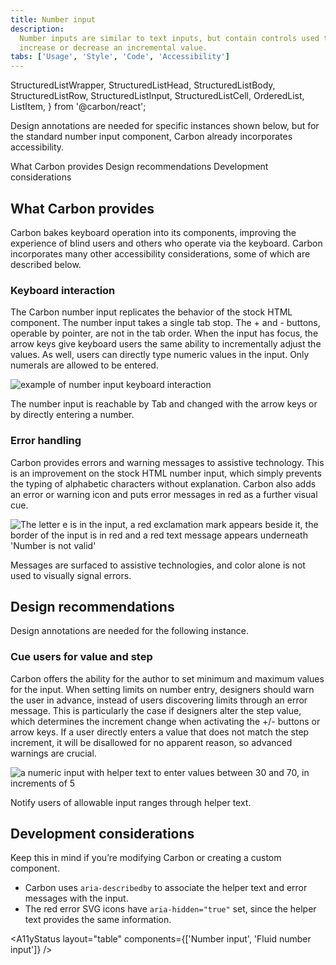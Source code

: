 ```yaml
---
title: Number input
description:
  Number inputs are similar to text inputs, but contain controls used to
  increase or decrease an incremental value.
tabs: ['Usage', 'Style', 'Code', 'Accessibility']
---
```



  StructuredListWrapper,
  StructuredListHead,
  StructuredListBody,
  StructuredListRow,
  StructuredListInput,
  StructuredListCell,
  OrderedList,
  ListItem,
} from '@carbon/react';

<PageDescription>

Design annotations are needed for specific instances shown below, but for the
standard number input component, Carbon already incorporates accessibility.

</PageDescription>

<AnchorLinks>

<AnchorLink>What Carbon provides</AnchorLink>
<AnchorLink>Design recommendations</AnchorLink>
<AnchorLink>Development considerations</AnchorLink>

</AnchorLinks>

## What Carbon provides

Carbon bakes keyboard operation into its components, improving the experience of
blind users and others who operate via the keyboard. Carbon incorporates many
other accessibility considerations, some of which are described below.

### Keyboard interaction

The Carbon number input replicates the behavior of the stock HTML component. The
number input takes a single tab stop. The + and - buttons, operable by pointer,
are not in the tab order. When the input has focus, the arrow keys give keyboard
users the same ability to incrementally adjust the values. As well, users can
directly type numeric values in the input. Only numerals are allowed to be
entered.

<Row>
<Column colLg={8}>

![example of number input keyboard interaction](images/number-input-accessibility-1.png)

<Caption>
  The number input is reachable by Tab and changed with the arrow keys or by
  directly entering a number.
</Caption>

</Column>
</Row>

### Error handling

Carbon provides errors and warning messages to assistive technology. This is an
improvement on the stock HTML number input, which simply prevents the typing of
alphabetic characters without explanation. Carbon also adds an error or warning
icon and puts error messages in red as a further visual cue.

<Row>
<Column colLg={8}>

![The letter e is in the input, a red exclamation mark appears beside it, the border of the input is in red and a red text message appears underneath 'Number is not valid'](images/number-input-accessibility-2.png)

<Caption>
  Messages are surfaced to assistive technologies, and color alone is not used
  to visually signal errors.
</Caption>

</Column>
</Row>

## Design recommendations

Design annotations are needed for the following instance.

### Cue users for value and step

Carbon offers the ability for the author to set minimum and maximum values for
the input. When setting limits on number entry, designers should warn the user
in advance, instead of users discovering limits through an error message. This
is particularly the case if designers alter the step value, which determines the
increment change when activating the +/- buttons or arrow keys. If a user
directly enters a value that does not match the step increment, it will be
disallowed for no apparent reason, so advanced warnings are crucial.

<Row>
<Column colLg={8}>

![a numeric input with helper text to enter values between 30 and 70, in increments of 5](images/number-input-accessibility-3.png)

<Caption>Notify users of allowable input ranges through helper text.</Caption>

</Column>
</Row>

## Development considerations

Keep this in mind if you’re modifying Carbon or creating a custom component.

- Carbon uses `aria-describedby` to associate the helper text and error messages
  with the input.
- The red error SVG icons have `aria-hidden="true"` set, since the helper text
  provides the same information.

<A11yStatus
  layout="table"
  components={['Number input', 'Fluid number input']}
/>
